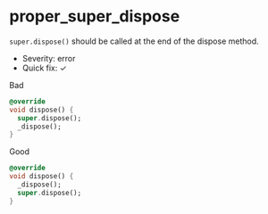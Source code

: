 # proper_super_dispose

`super.dispose()` should be called at the end of the dispose method.

- Severity: error
- Quick fix: ✓

Bad

```dart
@override
void dispose() {
  super.dispose();
  _dispose();
}
```

Good

```dart
@override
void dispose() {
  _dispose();
  super.dispose();
}
```
